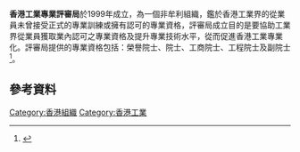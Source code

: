 {{refimprove|time=2016-12-19T06:49:17+00:00}}

{{infobox Organization
|name             = 香港工業專業評審局<br>The Professional Validation Council of Hong Kong Industries
|formation        = 1999年
|leader_title     = 主席
|leader_name      = 王堅全
|website          = http://www.pvchk.org.hk
}}

{{expand|time=2016-12-19T06:46:23+00:00}}
'''香港工業專業評審局'''於1999年成立，為一個非牟利組織，鑑於香港工業界的從業員未曾接受正式的專業訓練或擁有認可的專業資格，評審局成立目的是要協助工業界從業員獲取業內認可之專業資格及提升專業技術水平，從而促進香港工業專業化。評審局提供的專業資格包括：榮譽院士、院士、工商院士、工程院士及副院士<ref>{{Cite web|url=http://www.pvchk.org.hk|title=PVC HK.|accessdate=2016-12-18|work=www.pvchk.org.hk}}</ref>。

==參考資料==
{{reflist}}

[[Category:香港組織|Category:香港組織]]
[[Category:香港工業|Category:香港工業]]